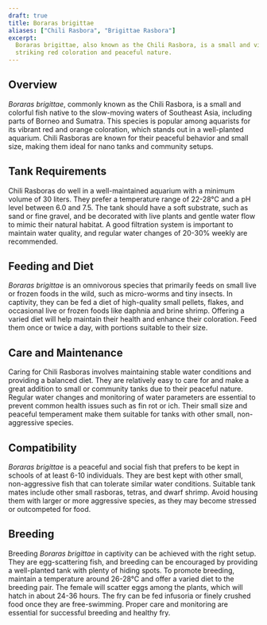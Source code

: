 ```yaml
---
draft: true
title: Boraras brigittae
aliases: ["Chili Rasbora", "Brigittae Rasbora"]
excerpt:
  Boraras brigittae, also known as the Chili Rasbora, is a small and vibrant fish from Southeast Asia, admired for its
  striking red coloration and peaceful nature.
---
```


## Overview

_Boraras brigittae_, commonly known as the Chili Rasbora, is a small and colorful fish native to the slow-moving waters
of Southeast Asia, including parts of Borneo and Sumatra. This species is popular among aquarists for its vibrant red
and orange coloration, which stands out in a well-planted aquarium. Chili Rasboras are known for their peaceful behavior
and small size, making them ideal for nano tanks and community setups.

## Tank Requirements

Chili Rasboras do well in a well-maintained aquarium with a minimum volume of 30 liters. They prefer a temperature range
of 22-28°C and a pH level between 6.0 and 7.5. The tank should have a soft substrate, such as sand or fine gravel, and
be decorated with live plants and gentle water flow to mimic their natural habitat. A good filtration system is
important to maintain water quality, and regular water changes of 20-30% weekly are recommended.

## Feeding and Diet

_Boraras brigittae_ is an omnivorous species that primarily feeds on small live or frozen foods in the wild, such as
micro-worms and tiny insects. In captivity, they can be fed a diet of high-quality small pellets, flakes, and occasional
live or frozen foods like daphnia and brine shrimp. Offering a varied diet will help maintain their health and enhance
their coloration. Feed them once or twice a day, with portions suitable to their size.

## Care and Maintenance

Caring for Chili Rasboras involves maintaining stable water conditions and providing a balanced diet. They are
relatively easy to care for and make a great addition to small or community tanks due to their peaceful nature. Regular
water changes and monitoring of water parameters are essential to prevent common health issues such as fin rot or ich.
Their small size and peaceful temperament make them suitable for tanks with other small, non-aggressive species.

## Compatibility

_Boraras brigittae_ is a peaceful and social fish that prefers to be kept in schools of at least 6-10 individuals. They
are best kept with other small, non-aggressive fish that can tolerate similar water conditions. Suitable tank mates
include other small rasboras, tetras, and dwarf shrimp. Avoid housing them with larger or more aggressive species, as
they may become stressed or outcompeted for food.

## Breeding

Breeding _Boraras brigittae_ in captivity can be achieved with the right setup. They are egg-scattering fish, and
breeding can be encouraged by providing a well-planted tank with plenty of hiding spots. To promote breeding, maintain a
temperature around 26-28°C and offer a varied diet to the breeding pair. The female will scatter eggs among the plants,
which will hatch in about 24-36 hours. The fry can be fed infusoria or finely crushed food once they are free-swimming.
Proper care and monitoring are essential for successful breeding and healthy fry.
